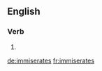 ==English==

===Verb===
{{head|en|verb form}}

# {{en-third-person singular of|immiserate}}

[[de:immiserates]]
[[fr:immiserates]]